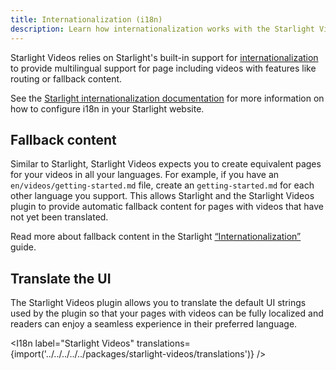 ```yaml
---
title: Internationalization (i18n)
description: Learn how internationalization works with the Starlight Videos plugin
---
```


Starlight Videos relies on Starlight's built-in support for [internationalization](https://starlight.astro.build/guides/i18n/) to provide multilingual support for page including videos with features like routing or fallback content.

See the [Starlight internationalization documentation](https://starlight.astro.build/guides/i18n/) for more information on how to configure i18n in your Starlight website.

## Fallback content

Similar to Starlight, Starlight Videos expects you to create equivalent pages for your videos in all your languages.
For example, if you have an `en/videos/getting-started.md` file, create an `getting-started.md` for each other language you support.
This allows Starlight and the Starlight Videos plugin to provide automatic fallback content for pages with videos that have not yet been translated.

Read more about fallback content in the Starlight [“Internationalization”](https://starlight.astro.build/guides/i18n/#fallback-content) guide.

## Translate the UI

The Starlight Videos plugin allows you to translate the default UI strings used by the plugin so that your pages with videos can be fully localized and readers can enjoy a seamless experience in their preferred language.


<I18n label="Starlight Videos" translations={import('../../../../../packages/starlight-videos/translations')} />
